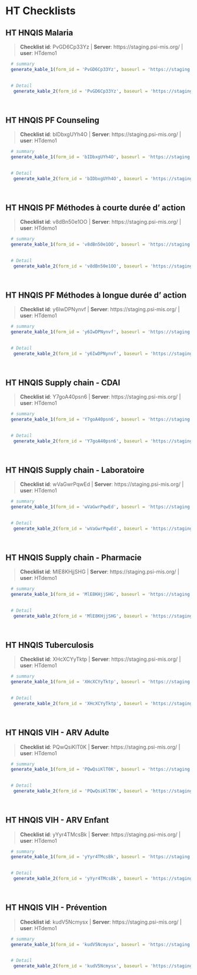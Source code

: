 # HT Checklists {#HT}


## HT HNQIS Malaria 

    
>__Checklist id__: PvGD6Cp33Yz   | __Server__: https://staging.psi-mis.org/ | __user__: HTdemo1 


```r
  
  # summary
  generate_kable_1(form_id = 'PvGD6Cp33Yz', baseurl = 'https://staging.psi-mis.org/')
  

  # Detail 
   generate_kable_2(form_id = 'PvGD6Cp33Yz', baseurl = 'https://staging.psi-mis.org/', ignore_text = T, ignore_parent = T, ignore_real_or_simulated = T)

   
```

## HT HNQIS PF Counseling 

    
>__Checklist id__: bIDbxgUYh4O   | __Server__: https://staging.psi-mis.org/ | __user__: HTdemo1 


```r
  
  # summary
  generate_kable_1(form_id = 'bIDbxgUYh4O', baseurl = 'https://staging.psi-mis.org/')
  

  # Detail 
   generate_kable_2(form_id = 'bIDbxgUYh4O', baseurl = 'https://staging.psi-mis.org/', ignore_text = T, ignore_parent = T, ignore_real_or_simulated = T)

   
```

## HT HNQIS PF Méthodes à courte durée d' action 

    
>__Checklist id__: v8dBn50e1OO   | __Server__: https://staging.psi-mis.org/ | __user__: HTdemo1 


```r
  
  # summary
  generate_kable_1(form_id = 'v8dBn50e1OO', baseurl = 'https://staging.psi-mis.org/')
  

  # Detail 
   generate_kable_2(form_id = 'v8dBn50e1OO', baseurl = 'https://staging.psi-mis.org/', ignore_text = T, ignore_parent = T, ignore_real_or_simulated = T)

   
```

## HT HNQIS PF Méthodes à longue durée d' action 

    
>__Checklist id__: y6IwDPNynvf   | __Server__: https://staging.psi-mis.org/ | __user__: HTdemo1 


```r
  
  # summary
  generate_kable_1(form_id = 'y6IwDPNynvf', baseurl = 'https://staging.psi-mis.org/')
  

  # Detail 
   generate_kable_2(form_id = 'y6IwDPNynvf', baseurl = 'https://staging.psi-mis.org/', ignore_text = T, ignore_parent = T, ignore_real_or_simulated = T)

   
```

## HT HNQIS Supply chain - CDAI 

    
>__Checklist id__: Y7goA40psn6   | __Server__: https://staging.psi-mis.org/ | __user__: HTdemo1 


```r
  
  # summary
  generate_kable_1(form_id = 'Y7goA40psn6', baseurl = 'https://staging.psi-mis.org/')
  

  # Detail 
   generate_kable_2(form_id = 'Y7goA40psn6', baseurl = 'https://staging.psi-mis.org/', ignore_text = T, ignore_parent = T, ignore_real_or_simulated = T)

   
```

## HT HNQIS Supply chain - Laboratoire 

    
>__Checklist id__: wVaGwrPqwEd   | __Server__: https://staging.psi-mis.org/ | __user__: HTdemo1 


```r
  
  # summary
  generate_kable_1(form_id = 'wVaGwrPqwEd', baseurl = 'https://staging.psi-mis.org/')
  

  # Detail 
   generate_kable_2(form_id = 'wVaGwrPqwEd', baseurl = 'https://staging.psi-mis.org/', ignore_text = T, ignore_parent = T, ignore_real_or_simulated = T)

   
```

## HT HNQIS Supply chain - Pharmacie 

    
>__Checklist id__: MlE8KHjjSHG   | __Server__: https://staging.psi-mis.org/ | __user__: HTdemo1 


```r
  
  # summary
  generate_kable_1(form_id = 'MlE8KHjjSHG', baseurl = 'https://staging.psi-mis.org/')
  

  # Detail 
   generate_kable_2(form_id = 'MlE8KHjjSHG', baseurl = 'https://staging.psi-mis.org/', ignore_text = T, ignore_parent = T, ignore_real_or_simulated = T)

   
```

## HT HNQIS Tuberculosis 

    
>__Checklist id__: XHcXCYyTktp   | __Server__: https://staging.psi-mis.org/ | __user__: HTdemo1 


```r
  
  # summary
  generate_kable_1(form_id = 'XHcXCYyTktp', baseurl = 'https://staging.psi-mis.org/')
  

  # Detail 
   generate_kable_2(form_id = 'XHcXCYyTktp', baseurl = 'https://staging.psi-mis.org/', ignore_text = T, ignore_parent = T, ignore_real_or_simulated = T)

   
```

## HT HNQIS VIH - ARV Adulte 

    
>__Checklist id__: PQwQsiKlT0K   | __Server__: https://staging.psi-mis.org/ | __user__: HTdemo1 


```r
  
  # summary
  generate_kable_1(form_id = 'PQwQsiKlT0K', baseurl = 'https://staging.psi-mis.org/')
  

  # Detail 
   generate_kable_2(form_id = 'PQwQsiKlT0K', baseurl = 'https://staging.psi-mis.org/', ignore_text = T, ignore_parent = T, ignore_real_or_simulated = T)

   
```

## HT HNQIS VIH - ARV Enfant 

    
>__Checklist id__: yYyr4TMcsBk   | __Server__: https://staging.psi-mis.org/ | __user__: HTdemo1 


```r
  
  # summary
  generate_kable_1(form_id = 'yYyr4TMcsBk', baseurl = 'https://staging.psi-mis.org/')
  

  # Detail 
   generate_kable_2(form_id = 'yYyr4TMcsBk', baseurl = 'https://staging.psi-mis.org/', ignore_text = T, ignore_parent = T, ignore_real_or_simulated = T)

   
```

## HT HNQIS VIH - Prévention 

    
>__Checklist id__: kudV5Ncmysx   | __Server__: https://staging.psi-mis.org/ | __user__: HTdemo1 


```r
  
  # summary
  generate_kable_1(form_id = 'kudV5Ncmysx', baseurl = 'https://staging.psi-mis.org/')
  

  # Detail 
   generate_kable_2(form_id = 'kudV5Ncmysx', baseurl = 'https://staging.psi-mis.org/', ignore_text = T, ignore_parent = T, ignore_real_or_simulated = T)

   
```
